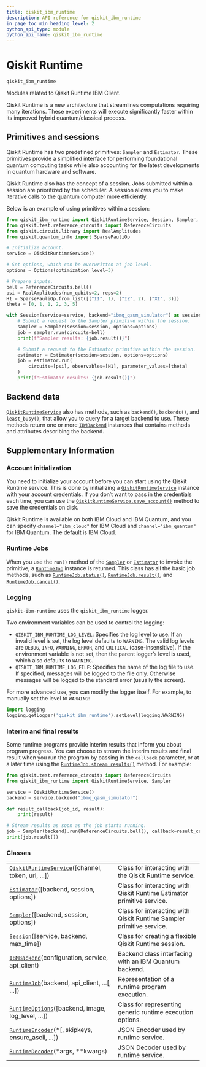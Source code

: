 ```yaml
---
title: qiskit_ibm_runtime
description: API reference for qiskit_ibm_runtime
in_page_toc_min_heading_level: 2
python_api_type: module
python_api_name: qiskit_ibm_runtime
---
```


<span id="qiskit-runtime-qiskit-ibm-runtime" />

<span id="module-qiskit_ibm_runtime" />

# Qiskit Runtime

`qiskit_ibm_runtime`

Modules related to Qiskit Runtime IBM Client.

Qiskit Runtime is a new architecture that streamlines computations requiring many iterations. These experiments will execute significantly faster within its improved hybrid quantum/classical process.

## Primitives and sessions

Qiskit Runtime has two predefined primitives: `Sampler` and `Estimator`. These primitives provide a simplified interface for performing foundational quantum computing tasks while also accounting for the latest developments in quantum hardware and software.

Qiskit Runtime also has the concept of a session. Jobs submitted within a session are prioritized by the scheduler. A session allows you to make iterative calls to the quantum computer more efficiently.

Below is an example of using primitives within a session:

```python
from qiskit_ibm_runtime import QiskitRuntimeService, Session, Sampler, Estimator, Options
from qiskit.test.reference_circuits import ReferenceCircuits
from qiskit.circuit.library import RealAmplitudes
from qiskit.quantum_info import SparsePauliOp

# Initialize account.
service = QiskitRuntimeService()

# Set options, which can be overwritten at job level.
options = Options(optimization_level=3)

# Prepare inputs.
bell = ReferenceCircuits.bell()
psi = RealAmplitudes(num_qubits=2, reps=2)
H1 = SparsePauliOp.from_list([("II", 1), ("IZ", 2), ("XI", 3)])
theta = [0, 1, 1, 2, 3, 5]

with Session(service=service, backend="ibmq_qasm_simulator") as session:
    # Submit a request to the Sampler primitive within the session.
    sampler = Sampler(session=session, options=options)
    job = sampler.run(circuits=bell)
    print(f"Sampler results: {job.result()}")

    # Submit a request to the Estimator primitive within the session.
    estimator = Estimator(session=session, options=options)
    job = estimator.run(
        circuits=[psi], observables=[H1], parameter_values=[theta]
    )
    print(f"Estimator results: {job.result()}")
```

## Backend data

[`QiskitRuntimeService`](qiskit_ibm_runtime.QiskitRuntimeService "qiskit_ibm_runtime.QiskitRuntimeService") also has methods, such as `backend()`, `backends()`, and `least_busy()`, that allow you to query for a target backend to use. These methods return one or more [`IBMBackend`](qiskit_ibm_runtime.IBMBackend "qiskit_ibm_runtime.IBMBackend") instances that contains methods and attributes describing the backend.

## Supplementary Information

### Account initialization

You need to initialize your account before you can start using the Qiskit Runtime service. This is done by initializing a [`QiskitRuntimeService`](qiskit_ibm_runtime.QiskitRuntimeService "qiskit_ibm_runtime.QiskitRuntimeService") instance with your account credentials. If you don’t want to pass in the credentials each time, you can use the [`QiskitRuntimeService.save_account()`](qiskit_ibm_runtime.QiskitRuntimeService#save_account "qiskit_ibm_runtime.QiskitRuntimeService.save_account") method to save the credentials on disk.

Qiskit Runtime is available on both IBM Cloud and IBM Quantum, and you can specify `channel="ibm_cloud"` for IBM Cloud and `channel="ibm_quantum"` for IBM Quantum. The default is IBM Cloud.

### Runtime Jobs

When you use the `run()` method of the [`Sampler`](qiskit_ibm_runtime.Sampler "qiskit_ibm_runtime.Sampler") or [`Estimator`](qiskit_ibm_runtime.Estimator "qiskit_ibm_runtime.Estimator") to invoke the primitive, a [`RuntimeJob`](qiskit_ibm_runtime.RuntimeJob "qiskit_ibm_runtime.RuntimeJob") instance is returned. This class has all the basic job methods, such as [`RuntimeJob.status()`](qiskit_ibm_runtime.RuntimeJob#status "qiskit_ibm_runtime.RuntimeJob.status"), [`RuntimeJob.result()`](qiskit_ibm_runtime.RuntimeJob#result "qiskit_ibm_runtime.RuntimeJob.result"), and [`RuntimeJob.cancel()`](qiskit_ibm_runtime.RuntimeJob#cancel "qiskit_ibm_runtime.RuntimeJob.cancel").

### Logging

`qiskit-ibm-runtime` uses the `qiskit_ibm_runtime` logger.

Two environment variables can be used to control the logging:

*   `QISKIT_IBM_RUNTIME_LOG_LEVEL`: Specifies the log level to use. If an invalid level is set, the log level defaults to `WARNING`. The valid log levels are `DEBUG`, `INFO`, `WARNING`, `ERROR`, and `CRITICAL` (case-insensitive). If the environment variable is not set, then the parent logger’s level is used, which also defaults to `WARNING`.
*   `QISKIT_IBM_RUNTIME_LOG_FILE`: Specifies the name of the log file to use. If specified, messages will be logged to the file only. Otherwise messages will be logged to the standard error (usually the screen).

For more advanced use, you can modify the logger itself. For example, to manually set the level to `WARNING`:

```python
import logging
logging.getLogger('qiskit_ibm_runtime').setLevel(logging.WARNING)
```

### Interim and final results

Some runtime programs provide interim results that inform you about program progress. You can choose to stream the interim results and final result when you run the program by passing in the `callback` parameter, or at a later time using the [`RuntimeJob.stream_results()`](qiskit_ibm_runtime.RuntimeJob#stream_results "qiskit_ibm_runtime.RuntimeJob.stream_results") method. For example:

```python
from qiskit.test.reference_circuits import ReferenceCircuits
from qiskit_ibm_runtime import QiskitRuntimeService, Sampler

service = QiskitRuntimeService()
backend = service.backend("ibmq_qasm_simulator")

def result_callback(job_id, result):
    print(result)

# Stream results as soon as the job starts running.
job = Sampler(backend).run(ReferenceCircuits.bell(), callback=result_callback)
print(job.result())
```

### Classes

|                                                                                                                                          |                                                                        |
| ---------------------------------------------------------------------------------------------------------------------------------------- | ---------------------------------------------------------------------- |
| [`QiskitRuntimeService`](qiskit_ibm_runtime.QiskitRuntimeService "qiskit_ibm_runtime.QiskitRuntimeService")(\[channel, token, url, ...]) | Class for interacting with the Qiskit Runtime service.                 |
| [`Estimator`](qiskit_ibm_runtime.Estimator "qiskit_ibm_runtime.Estimator")(\[backend, session, options])                                 | Class for interacting with Qiskit Runtime Estimator primitive service. |
| [`Sampler`](qiskit_ibm_runtime.Sampler "qiskit_ibm_runtime.Sampler")(\[backend, session, options])                                       | Class for interacting with Qiskit Runtime Sampler primitive service.   |
| [`Session`](qiskit_ibm_runtime.Session "qiskit_ibm_runtime.Session")(\[service, backend, max\_time])                                     | Class for creating a flexible Qiskit Runtime session.                  |
| [`IBMBackend`](qiskit_ibm_runtime.IBMBackend "qiskit_ibm_runtime.IBMBackend")(configuration, service, api\_client)                       | Backend class interfacing with an IBM Quantum backend.                 |
| [`RuntimeJob`](qiskit_ibm_runtime.RuntimeJob "qiskit_ibm_runtime.RuntimeJob")(backend, api\_client, ...\[, ...])                         | Representation of a runtime program execution.                         |
| [`RuntimeOptions`](qiskit_ibm_runtime.RuntimeOptions "qiskit_ibm_runtime.RuntimeOptions")(\[backend, image, log\_level, ...])            | Class for representing generic runtime execution options.              |
| [`RuntimeEncoder`](qiskit_ibm_runtime.RuntimeEncoder "qiskit_ibm_runtime.RuntimeEncoder")(\*\[, skipkeys, ensure\_ascii, ...])           | JSON Encoder used by runtime service.                                  |
| [`RuntimeDecoder`](qiskit_ibm_runtime.RuntimeDecoder "qiskit_ibm_runtime.RuntimeDecoder")(\*args, \*\*kwargs)                            | JSON Decoder used by runtime service.                                  |

